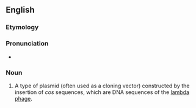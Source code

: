 ==English==
===Etymology===

{{blend|cos|plasmid}}

===Pronunciation===

*{{IPA|ˈkɑzmɪd}} {{qualifier|US}}

===Noun===
{{en-noun}}
{{wikipedia}}

#{{genetics}} A type of plasmid (often used as a cloning vector) constructed by the insertion of ''cos'' sequences, which are DNA sequences of the [[lambda phage]].